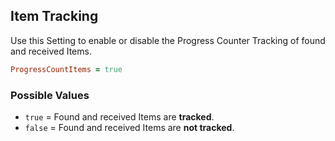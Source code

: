 ## Item Tracking

Use this Setting to enable or disable the Progress Counter Tracking of found and received Items.

```ruby
ProgressCountItems = true 
```

### Possible Values

- `true` = Found and received Items are **<Gn>tracked</Gn>**.
- `false` = Found and received Items are **<Rd>not tracked</Rd>**.